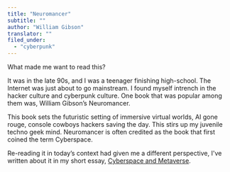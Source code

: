 ```yaml
---
title: "Neuromancer"
subtitle: ""
author: "William Gibson"
translator: ""
filed_under:
  - "cyberpunk"
---
```


What made me want to read this?

It was in the late 90s, and I was a teenager finishing high-school. The Internet was just about to go mainstream. I found myself intrench in the hacker culture and cyberpunk culture. One book that was popular among them was, William Gibson’s Neuromancer.

This book sets the futuristic setting of immersive virtual worlds, AI gone rouge, console cowboys hackers saving the day. This stirs up my juvenile techno geek mind. Neuromancer is often credited as the book that first coined the term Cyberspace.

Re-reading it in today’s context had given me a different perspective, I've written about it in my short essay, [Cyberspace and Metaverse](/blog/2024-07-19-cyberspace-and-metaverse).
